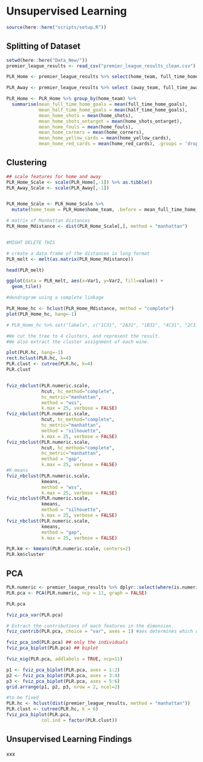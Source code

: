 # Unsupervised Learning

```r
source(here::here("scripts/setup.R"))
```

## Splitting of Dataset

```r
setwd(here::here("Data_New/"))
premier_league_results <- read_csv("premier_league_results_clean.csv")

PLR_Home <- premier_league_results %>% select(home_team, full_time_home_goals, half_time_home_goals, home_shots, home_shots_ontarget, home_fouls, home_corners, home_yellow_cards, home_red_cards)

PLR_Away <- premier_league_results %>% select (away_team, full_time_away_goals, half_time_away_goals, away_shots, away_shots_ontarget, away_fouls, away_corners, away_yellow_cards, away_red_cards)
```

```r
PLR_Home <- PLR_Home %>% group_by(home_team) %>% 
  summarise(mean_full_time_home_goals = mean(full_time_home_goals), 
            mean_half_time_home_goals = mean(half_time_home_goals), 
            mean_home_shots = mean(home_shots),
            mean_home_shots_ontarget = mean(home_shots_ontarget),
            mean_home_fouls = mean(home_fouls),
            mean_home_corners = mean(home_corners),
            mean_home_yellow_cards = mean(home_yellow_cards),
            mean_home_red_cards = mean(home_red_cards), .groups = 'drop')
```




## Clustering

```r

## scale features for home and away
PLR_Home_Scale <- scale(PLR_Home[,-1]) %>% as.tibble()
PLR_Away_Scale <- scale(PLR_Away[,-1]) 


PLR_Home_Scale <- PLR_Home_Scale %>% 
  mutate(home_team = PLR_Home$home_team, .before = mean_full_time_home_goals )

```



```r

# matrix of Manhattan distances 
PLR_Home_Mdistance <- dist(PLR_Home_Scale[,], method = "manhattan") 


#MIGHT DELETE THIS

# create a data frame of the distances in long format 
PLR_melt <- melt(as.matrix(PLR_Home_Mdistance))

head(PLR_melt)

ggplot(data = PLR_melt, aes(x=Var1, y=Var2, fill=value)) + 
  geom_tile()
```

```r
#dendrogram using a complete linkage

PLR_Home_hc <- hclust(PLR_Home_Mdistance, method = "complete")
plot(PLR_Home_hc, hang=-1)

# PLR_Home_hc %>% set("labels", c("1C31", "2A31", "1B31", "4C31", "2C31", "4A31", "2B31", "1A31", "3B31", "3C31", "3A31", "4B31")) %>% plot(main="Dendrogram day 42")
```

```r
#We cut the tree to 4 clusters, and represent the result.
#We also extract the cluster assignment of each wine.

plot(PLR.hc, hang=-1)
rect.hclust(PLR.hc, k=4)
PLR.clust <- cutree(PLR.hc, k=4)
PLR.clust


fviz_nbclust(PLR.numeric.scale,
             hcut, hc_method="complete",
             hc_metric="manhattan",
             method = "wss", 
             k.max = 25, verbose = FALSE)
fviz_nbclust(PLR.numeric.scale,
             hcut, hc_method="complete",
             hc_metric="manhattan",
             method = "silhouette", 
             k.max = 25, verbose = FALSE)
fviz_nbclust(PLR.numeric.scale,
             hcut, hc_method="complete",
             hc_metric="manhattan",
             method = "gap", 
             k.max = 25, verbose = FALSE)
#K-means
fviz_nbclust(PLR.numeric.scale,
             kmeans,
             method = "wss", 
             k.max = 25, verbose = FALSE)
fviz_nbclust(PLR.numeric.scale,
             kmeans, 
             method = "silhouette", 
             k.max = 25, verbose = FALSE)
fviz_nbclust(PLR.numeric.scale,
             kmeans,
             method = "gap", 
             k.max = 25, verbose = FALSE)

PLR.km <- kmeans(PLR.numeric.scale, centers=2)
PLR.km$cluster
```


## PCA

```r
PLR.numeric <- premier_league_results %>% dplyr::select(where(is.numeric))
PLR.pca <- PCA(PLR.numeric, ncp = 11, graph = FALSE)

PLR.pca
```

```r
fviz_pca_var(PLR.pca)
```


```r
# Extract the contributions of each features in the dimension.
fviz_contrib(PLR.pca, choice = "var", axes = 1) #aes determines which dimension
```

```r
fviz_pca_ind(PLR.pca) ## only the individuals
fviz_pca_biplot(PLR.pca) ## biplot
```


```r
fviz_eig(PLR.pca, addlabels = TRUE, ncp=11)
```


```r
p1 <- fviz_pca_biplot(PLR.pca, axes = 1:2) 
p2 <- fviz_pca_biplot(PLR.pca, axes = 3:4) 
p3 <- fviz_pca_biplot(PLR.pca, axes = 5:6) 
grid.arrange(p1, p2, p3, nrow = 2, ncol=2)
```

```r
#to be fixed
PLR.hc <- hclust(dist(premier_league_results, method = "manhattan"))
PLR.clust <- cutree(PLR.hc, k = 6)
fviz_pca_biplot(PLR.pca,
             col.ind = factor(PLR.clust))
```

## Unsupervised Learning Findings

xxx